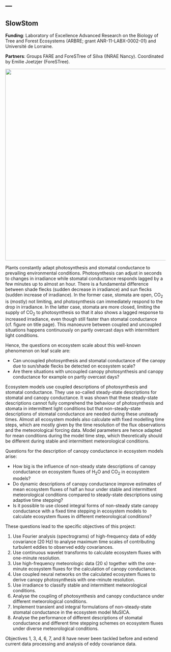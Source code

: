 ---
---

## SlowStom

**Funding**: Laboratory of Excellence Advanced Research on the Biology of Tree and Forest Ecosystems (ARBRE; grant ANR-11-LABX-0002-01) and Université de Lorraine.

**Partners**: Groups FARE and ForeSTree of Silva (INRAE Nancy). Coordinated by Emilie Joetzjer (ForeSTree).

![](/images/McAusland_et_al_2016-fig_1.png){fig-align="center" width="600"}

Plants constantly adapt photosynthesis and stomatal conductance to prevailing environmental conditions. Photosynthesis can adjust in seconds to changes in irradiance while stomatal conductance responds lagged by a few minutes up to almost an hour. There is a fundamental difference between shade flecks (sudden decrease in irradiance) and sun flecks (sudden increase of irradiance). In the former case, stomata are open, CO~2~ is (mostly) not limiting, and photosynthesis can immediately respond to the drop in irradiance. In the latter case, stomata are more closed, limiting the supply of CO~2~ to photosynthesis so that it also shows a lagged response to increased irradiance, even though still faster than stomatal conductance (cf. figure on title page). This manoeuvre between coupled and uncoupled situations happens continuously on partly overcast days with intermittent light conditions.

Hence, the questions on ecosystem scale about this well-known phenomenon on leaf scale are:

   * Can uncoupled photosynthesis and stomatal conductance of the canopy due to sun/shade flecks be detected on ecosystem scale?
   * Are there situations with uncoupled canopy photosynthesis and canopy conductance for example on partly overcast days?

Ecosystem models use coupled descriptions of photosynthesis and stomatal conductance. They use so-called steady-state descriptions for stomatal and canopy conductance. It was shown that these steady-state descriptions cannot fully comprehend the behaviour of photosynthesis and stomata in intermittent light conditions but that non-steady-state descriptions of stomatal conductance are needed during these unsteady times. Almost all ecosystem models also calculate with fixed modelling time steps, which are mostly given by the time resolution of the flux observations and the meteorological forcing data. Model parameters are hence adapted for mean conditions during the model time step, which theoretically should be different during stable and intermittent meteorological conditions.

Questions for the description of canopy conductance in ecosystem models arise:

   * How big is the influence of non-steady state descriptions of canopy conductance on ecosystem fluxes of H~2~O and CO~2~ in ecosystem models?
   * Do dynamic descriptions of canopy conductance improve estimates of mean ecosystem fluxes of half an hour under stable and intermittent meteorological conditions compared to steady-state descriptions using adaptive time stepping?
   * Is it possible to use closed integral forms of non-steady state canopy conductance with a fixed time stepping in ecosystem models to calculate ecosystem fluxes in different meteorological conditions?

These questions lead to the specific objectives of this project:

   1. Use Fourier analysis (spectrograms) of high-frequency data of eddy covariance (20 Hz) to analyse maximum time scales of contributing turbulent eddies to observed eddy covariances.
   2. Use continuous wavelet transforms to calculate ecosystem fluxes with one-minute resolution.
   3. Use high-frequency meteorologic data (20 s) together with the one-minute ecosystem fluxes for the calculation of canopy conductance.
   4. Use coupled neural networks on the calculated ecosystem fluxes to derive canopy photosynthesis with one-minute resolution.
   5. Use irradiance to classify stable and intermittent meteorological conditions.
   6. Analyse the coupling of photosynthesis and canopy conductance under different meteorological conditions.
   7. Implement transient and integral formulations of non-steady-state stomatal conductance in the ecosystem model MuSICA.
   8. Analyse the performance of different descriptions of stomatal conductance and different time stepping schemes on ecosystem fluxes under diverse meteorological conditions.

Objectives 1, 3, 4, 6, 7, and 8 have never been tackled before and extend current data processing and analysis
of eddy covariance data.
